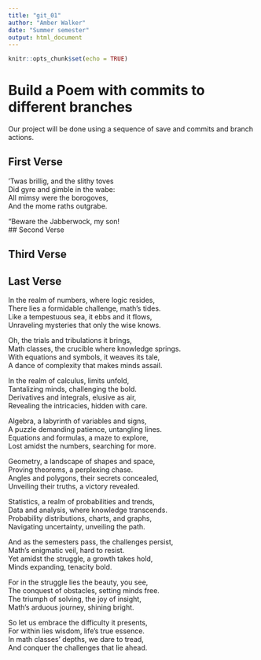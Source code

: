 ```yaml
---
title: "git_01"
author: "Amber Walker"
date: "Summer semester"
output: html_document
---
```


```r
knitr::opts_chunk$set(echo = TRUE)
```
# Build a Poem with commits to different branches
Our project will be done using a sequence of save and commits and branch actions.
<!-- Do not modify or change any text in "!--" bracketed areas such as this --- these are instructions to
you, if you change any of this the git program will notice it and compromise your git merging strategy !-->

## First Verse 
<!--Put the first five lines of a poem by Lewis Carrol in this section!-->
’Twas brillig, and the slithy toves  
      Did gyre and gimble in the wabe:  
All mimsy were the borogoves,  
      And the mome raths outgrabe.  
  
“Beware the Jabberwock, my son!  
## Second Verse
<!--Put the first five lines of a poem by Robert Frost here!-->

## Third Verse
<!--Put the first two verses of The Walrus and the Carpenter here!-->

## Last Verse
<!--Put a short poem you created using chatGPT of 20 to 30 lines,here!-->
In the realm of numbers, where logic resides,  
There lies a formidable challenge, math's tides.  
Like a tempestuous sea, it ebbs and it flows,  
Unraveling mysteries that only the wise knows.  
  
Oh, the trials and tribulations it brings,  
Math classes, the crucible where knowledge springs.  
With equations and symbols, it weaves its tale,  
A dance of complexity that makes minds assail.  
  
In the realm of calculus, limits unfold,  
Tantalizing minds, challenging the bold.  
Derivatives and integrals, elusive as air,  
Revealing the intricacies, hidden with care.  
  
Algebra, a labyrinth of variables and signs,  
A puzzle demanding patience, untangling lines.  
Equations and formulas, a maze to explore,  
Lost amidst the numbers, searching for more.  
  
Geometry, a landscape of shapes and space,  
Proving theorems, a perplexing chase.  
Angles and polygons, their secrets concealed,  
Unveiling their truths, a victory revealed.  
  
Statistics, a realm of probabilities and trends,  
Data and analysis, where knowledge transcends.  
Probability distributions, charts, and graphs,  
Navigating uncertainty, unveiling the path.  
  
And as the semesters pass, the challenges persist,  
Math's enigmatic veil, hard to resist.  
Yet amidst the struggle, a growth takes hold,  
Minds expanding, tenacity bold.  
  
For in the struggle lies the beauty, you see,  
The conquest of obstacles, setting minds free.  
The triumph of solving, the joy of insight,  
Math's arduous journey, shining bright.  
  
So let us embrace the difficulty it presents,  
For within lies wisdom, life's true essence.  
In math classes' depths, we dare to tread,  
And conquer the challenges that lie ahead.  
  